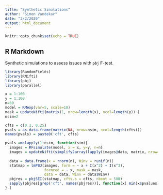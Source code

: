 ```yaml
---
title: "Synthetic Simulations"
author: "Simon Vandekar"
date: "3/2/2020"
output: html_document
---
```


```r
knitr::opts_chunk$set(echo = TRUE)
```

## R Markdown

Synthetic simulations to assess issues with `pbj` F-test.

```r
library(RandomFields)
library(RNifti)
library(pbj)
library(parallel)

x = 1:100
y = 1:100
n=50
model = RMexp(var=5, scale=10)
mask = updateNifti(matrix(1, nrow=length(x), ncol=length(y)) )
nsim=2

cfts = c(0.1, 0.25)
pvals = as.data.frame(matrix(NA, nrow=nsim, ncol=length(cfts)))
names(pvals) = paste0('cft', cfts)

pvals =mclapply(1:nsim, function(sim){
  images = RFsimulate(model, x = x, y=y, n=n)
  images = updateNifti(simplify2array(lapply(images@data, matrix, nrow=length(x))))
  
  data = data.frame(x = rnorm(n), Winv = runif(n))
  statmap = lmPBJ(images, form = ~ x + I(x^2) + I(x^3),
                  formred = ~ x, mask = mask,
                  data = data, Winv = data$Winv)
  pbjres = pbjSEI(statmap, cfts.s = cfts, nboot = 500)
  sapply(pbjres[grep('cft', names(pbjres))], function(x) min(x$pvalues))
} )



```

